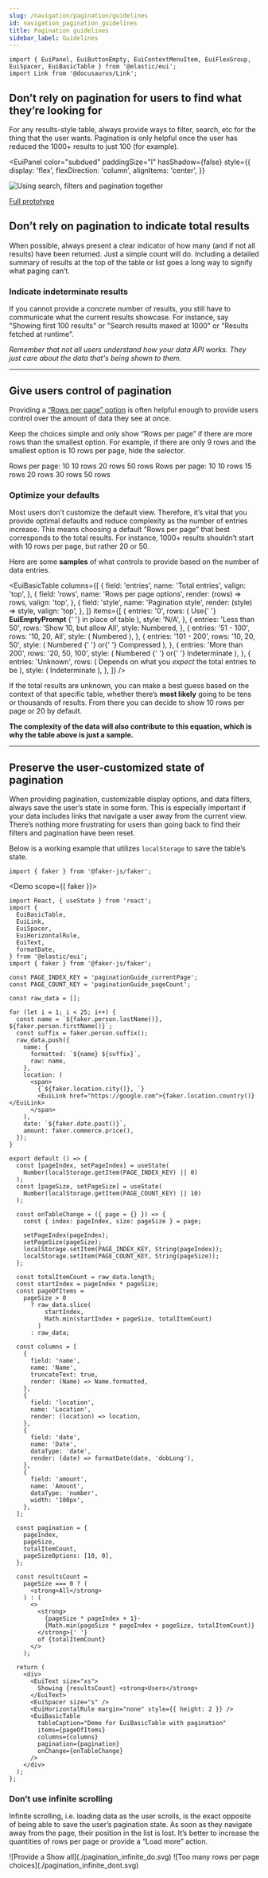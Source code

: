```yaml
---
slug: /navigation/pagination/guidelines
id: navigation_pagination_guidelines
title: Pagination guidelines
sidebar_label: Guidelines
---
```


```mdx-code-block
import { EuiPanel, EuiButtonEmpty, EuiContextMenuItem, EuiFlexGroup, EuiSpacer, EuiBasicTable } from '@elastic/eui';
import Link from '@docusaurus/Link';
```

## Don’t rely on pagination for users to find what they’re looking for

For any results-style table, always provide ways to filter, search, etc for the thing that the user wants. Pagination is only helpful once the user has reduced the 1000+ results to just 100 (for example).

<EuiPanel
  color="subdued"
  paddingSize="l"
  hasShadow={false}
  style={{
    display: 'flex',
    flexDirection: 'column',
    alignItems: 'center',
  }}
>
  ![Using search, filters and pagination together](./pagination_filters.gif)

  [Full prototype](https://www.figma.com/proto/RzfYLj2xmH9K7gQtbSKygn/Elastic-UI?page-id=15025%3A1&node-id=22522%3A276461&viewport=441%2C48%2C0.28&scaling=min-zoom&starting-point-node-id=22522%3A276461)
</EuiPanel>

## Don’t rely on pagination to indicate total results

When possible, always present a clear indicator of how many (and if not all results) have been returned. Just a simple count will do. Including a detailed summary of results at the top of the table or list goes a long way to signify what paging can’t.

### Indicate indeterminate results

If you cannot provide a concrete number of results, you still have to communicate what the current results showcase. For instance, say "Showing first 100 results" or "Search results maxed at 1000" or "Results fetched at runtime".

_Remember that not all users understand how your data API works. They just care about the data that's being shown to them._

---

## Give users control of pagination

Providing a [“Rows per page” option](/docs/navigation/pagination#customizable-pagination) is often helpful enough to provide users control over the amount of data they see at once.

Keep the choices simple and only show “Rows per page” if there are more rows than the smallest option. For example, if there are only 9 rows and the smallest option is 10 rows per page, hide the selector.

<EuiFlexGroup gutterSize="m">
  <Guideline type="do" text="For shorter sets of data, you may want to include an “Show all” option." panelStyle={{ minHeight: 310 }}>
    <EuiButtonEmpty
      size="xs"
      color="text"
      iconType="arrowDown"
      iconSide="right"
    >Rows per page: 10</EuiButtonEmpty>
    <EuiSpacer size="s" />
    <EuiPanel paddingSize="none" hasShadow>
      <EuiContextMenuItem key="10 rows" icon={'check'}>10 rows</EuiContextMenuItem>
      <EuiContextMenuItem key="20 rows" icon={'empty'}>20 rows</EuiContextMenuItem>
      <EuiContextMenuItem key="50 rows" icon={'empty'}>50 rows</EuiContextMenuItem>
    </EuiPanel>
  </Guideline>
  <Guideline type="dont" text="Overload the user with choices, stick to only 2-3 options." panelStyle={{ minHeight: 310 }}>
    <EuiButtonEmpty
      size="xs"
      color="text"
      iconType="arrowDown"
      iconSide="right"
    >Rows per page: 10</EuiButtonEmpty>
    <EuiSpacer size="s" />
    <EuiPanel paddingSize="none" hasShadow>
      <EuiContextMenuItem key="10 rows" icon={'check'}>10 rows</EuiContextMenuItem>
      <EuiContextMenuItem key="15 rows" icon={'empty'}>15 rows</EuiContextMenuItem>
      <EuiContextMenuItem key="20 rows" icon={'empty'}>20 rows</EuiContextMenuItem>
      <EuiContextMenuItem key="30 rows" icon={'empty'}>30 rows</EuiContextMenuItem>
      <EuiContextMenuItem key="50 rows" icon={'empty'}>50 rows</EuiContextMenuItem>
    </EuiPanel>
  </Guideline>
</EuiFlexGroup>

### Optimize your defaults

Most users don’t customize the default view. Therefore, it’s vital that you provide optimal defaults and reduce complexity as the number of entries increase. This means choosing a default “Rows per page” that best corresponds to the total results. For instance, 1000+ results shouldn’t start with 10 rows per page, but rather 20 or 50.

Here are some **samples** of what controls to provide based on the number of data entries.

<EuiBasicTable
  columns={[
    {
      field: 'entries',
      name: 'Total entries',
      valign: 'top',
    },
    {
      field: 'rows',
      name: 'Rows per page options',
      render: (rows) => rows,
      valign: 'top',
    },
    {
      field: 'style',
      name: 'Pagination style',
      render: (style) => style,
      valign: 'top',
    },
  ]}
  items={[
    {
      entries: '0',
      rows: (
        <span>
          Use{' '}
          <Link to="/docs/display/empty-prompt">
            <strong>EuiEmptyPrompt</strong>
          </Link>{' '}
          in place of table
        </span>
      ),
      style: 'N/A',
    },
    {
      entries: 'Less than 50',
      rows: 'Show 10, but allow All',
      style: <Link to="/docs/navigation/pagination#few-pages">Numbered</Link>,
    },
    {
      entries: '51 - 100',
      rows: '10, 20, All',
      style: (
        <Link to="/docs/navigation/pagination#basic-usage-with-many-pages">
          Numbered
        </Link>
      ),
    },
    {
      entries: '101 - 200',
      rows: '10, 20, 50',
      style: (
        <span>
          <Link to="/docs/navigation/pagination#basic-usage-with-many-pages">
            Numbered
          </Link>{' '}
          or{' '}
          <Link to="/docs/navigation/pagination#compressed-display">
            Compressed
          </Link>
        </span>
      ),
    },
    {
      entries: 'More than 200',
      rows: '20, 50, 100',
      style: (
        <span>
          <Link to="/docs/navigation/pagination#basic-usage-with-many-pages">
            Numbered
          </Link>{' '}
          or{' '}
          <Link to="/docs/navigation/pagination#indeterminate-page-count">
            Indeterminate
          </Link>
        </span>
      ),
    },
    {
      entries: 'Unknown',
      rows: (
        <span>
          Depends on what you <em>expect</em> the total entries to be
        </span>
      ),
      style: (
        <Link to="/docs/navigation/pagination#indeterminate-page-count">
          Indeterminate
        </Link>
      ),
    },
  ]}
/>

If the total results are unknown, you can make a best guess based on the context of that specific table, whether there’s **most likely** going to be tens or thousands of results. From there you can decide to show 10 rows per page or 20 by default.

**The complexity of the data will also contribute to this equation, which is why the table above is just a sample.**

* * *

## Preserve the user-customized state of pagination

When providing pagination, customizable display options, and data filters, always save the user’s state in some form. This is especially important if your data includes links that navigate a user away from the current view. There’s nothing more frustrating for users than going back to find their filters and pagination have been reset.

Below is a working example that utilizes `localStorage` to save the table’s state.

```mdx-code-block
import { faker } from '@faker-js/faker';
```

<Demo scope={{ faker }}>
  ```tsx
  import React, { useState } from 'react';
  import {
    EuiBasicTable,
    EuiLink,
    EuiSpacer,
    EuiHorizontalRule,
    EuiText,
    formatDate,
  } from '@elastic/eui';
  import { faker } from '@faker-js/faker';

  const PAGE_INDEX_KEY = 'paginationGuide_currentPage';
  const PAGE_COUNT_KEY = 'paginationGuide_pageCount';

  const raw_data = [];

  for (let i = 1; i < 25; i++) {
    const name = `${faker.person.lastName()}, ${faker.person.firstName()}`;
    const suffix = faker.person.suffix();
    raw_data.push({
      name: {
        formatted: `${name} ${suffix}`,
        raw: name,
      },
      location: (
        <span>
          {`${faker.location.city()}, `}
          <EuiLink href="https://google.com">{faker.location.country()}</EuiLink>
        </span>
      ),
      date: `${faker.date.past()}`,
      amount: faker.commerce.price(),
    });
  }

  export default () => {
    const [pageIndex, setPageIndex] = useState(
      Number(localStorage.getItem(PAGE_INDEX_KEY) || 0)
    );
    const [pageSize, setPageSize] = useState(
      Number(localStorage.getItem(PAGE_COUNT_KEY) || 10)
    );

    const onTableChange = ({ page = {} }) => {
      const { index: pageIndex, size: pageSize } = page;

      setPageIndex(pageIndex);
      setPageSize(pageSize);
      localStorage.setItem(PAGE_INDEX_KEY, String(pageIndex));
      localStorage.setItem(PAGE_COUNT_KEY, String(pageSize));
    };

    const totalItemCount = raw_data.length;
    const startIndex = pageIndex * pageSize;
    const pageOfItems =
      pageSize > 0
        ? raw_data.slice(
            startIndex,
            Math.min(startIndex + pageSize, totalItemCount)
          )
        : raw_data;

    const columns = [
      {
        field: 'name',
        name: 'Name',
        truncateText: true,
        render: (Name) => Name.formatted,
      },
      {
        field: 'location',
        name: 'Location',
        render: (location) => location,
      },
      {
        field: 'date',
        name: 'Date',
        dataType: 'date',
        render: (date) => formatDate(date, 'dobLong'),
      },
      {
        field: 'amount',
        name: 'Amount',
        dataType: 'number',
        width: '100px',
      },
    ];

    const pagination = {
      pageIndex,
      pageSize,
      totalItemCount,
      pageSizeOptions: [10, 0],
    };

    const resultsCount =
      pageSize === 0 ? (
        <strong>All</strong>
      ) : (
        <>
          <strong>
            {pageSize * pageIndex + 1}-
            {Math.min(pageSize * pageIndex + pageSize, totalItemCount)}
          </strong>{' '}
          of {totalItemCount}
        </>
      );

    return (
      <div>
        <EuiText size="xs">
          Showing {resultsCount} <strong>Users</strong>
        </EuiText>
        <EuiSpacer size="s" />
        <EuiHorizontalRule margin="none" style={{ height: 2 }} />
        <EuiBasicTable
          tableCaption="Demo for EuiBasicTable with pagination"
          items={pageOfItems}
          columns={columns}
          pagination={pagination}
          onChange={onTableChange}
        />
      </div>
    );
  };
  ```
</Demo>

### Don’t use infinite scrolling

Infinite scrolling, i.e. loading data as the user scrolls, is the exact opposite of being able to save the user’s pagination state. As soon as they navigate away from the page, their position in the list is lost. It’s better to increase the quantities of rows per page or provide a “Load more” action.

<EuiFlexGroup gutterSize="m">
  <Guideline type="do" text="Provide a direct action for users to initiate the loading of more data.">
    ![Provide a Show all](./pagination_infinite_do.svg)
  </Guideline>
  <Guideline type="dont" text="Use infinite scroll to automatically load more rows of data.">
    ![Too many rows per page choices](./pagination_infinite_dont.svg)
  </Guideline>
</EuiFlexGroup>
